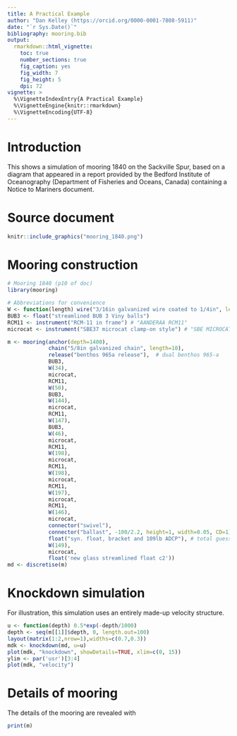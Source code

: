 ```yaml
---
title: A Practical Example
author: "Dan Kelley (https://orcid.org/0000-0001-7808-5911)"
date: "`r Sys.Date()`"
bibliography: mooring.bib
output:
  rmarkdown::html_vignette:
    toc: true
    number_sections: true
    fig_caption: yes
    fig_width: 7
    fig_height: 5
    dpi: 72
vignette: >
  %\VignetteIndexEntry{A Practical Example}
  %\VignetteEngine{knitr::rmarkdown}
  %\VignetteEncoding{UTF-8}
---
```


# Introduction

This shows a simulation of mooring 1840 on the Sackville Spur, based on a
diagram that appeared in a report provided by the Bedford Institute of
Oceanography (Department of Fisheries and Oceans, Canada) containing a Notice
to Mariners document.

# Source document

```r
knitr::include_graphics("mooring_1840.png")
```

# Mooring construction

```r
# Mooring 1840 (p10 of doc)
library(mooring)

# Abbreviations for convenience
W <- function(length) wire("3/16in galvanized wire coated to 1/4in", length=length)
BUB3 <- float("streamlined BUB 3 Viny balls")
RCM11 <- instrument("RCM-11 in frame") # "AANDERAA RCM11"
microcat <- instrument("SBE37 microcat clamp-on style") # "SBE MICROCAT"

m <- mooring(anchor(depth=1400),
             chain("5/8in galvanized chain", length=10),
             release("benthos 965a release"),  # dual benthos 965-a
             BUB3,
             W(34),
             microcat,
             RCM11,
             W(50),
             BUB3,
             W(144),
             microcat,
             RCM11,
             W(147),
             BUB3,
             W(46),
             microcat,
             RCM11,
             W(198),
             microcat,
             RCM11,
             W(198),
             microcat,
             RCM11,
             W(197),
             microcat,
             RCM11,
             W(146),
             microcat,
             connector("swivel"),
             connector("ballast", -100/2.2, height=1, width=0.05, CD=1), # guess
             float("syn. float, bracket and 109lb ADCP"), # total guess; lots of choices
             W(149),
             microcat,
             float('new glass streamlined float c2'))
md <- discretise(m)
```



# Knockdown simulation

For illustration, this simulation uses an entirely made-up velocity structure.
```r
u <- function(depth) 0.5*exp(-depth/1000)
depth <- seq(m[[1]]$depth, 0, length.out=100)
layout(matrix(1:2,nrow=1),widths=c(0.7,0.3))
mdk <- knockdown(md, u=u)
plot(mdk, "knockdown", showDetails=TRUE, xlim=c(0, 15))
ylim <- par('usr')[3:4]
plot(mdk, "velocity")
```

# Details of mooring

The details of the mooring are revealed with

```r
print(m)
```

